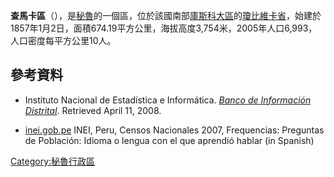 '''查馬卡區'''（{{lang-es|Distrito de Chamaca}}），是[[秘魯|秘魯]]的一個區，位於該國南部[[庫斯科大區|庫斯科大區]]的[[瓊比維卡省|瓊比維卡省]]，始建於1857年1月2日，面積674.19平方公里，海拔高度3,754米，2005年人口6,993，人口密度每平方公里10人。

==參考資料==
*{{es icon}} Instituto Nacional de Estadística e Informática. ''[https://web.archive.org/web/20080423164200/http://desa.inei.gob.pe/mapas/bid/ Banco de Información Distrital]''. Retrieved April 11, 2008.
*[https://web.archive.org/web/20130127005551/http://iinei.inei.gob.pe/iinei/RedatamCpv2007.asp?id=ResultadosCensales%3Fori%3DC inei.gob.pe] INEI, Peru, Censos Nacionales 2007, Frequencias: Preguntas de Población: Idioma o lengua con el que aprendió hablar (in Spanish)

{{Peru-geo-stub}}
[[Category:秘魯行政區|Category:秘魯行政區]]